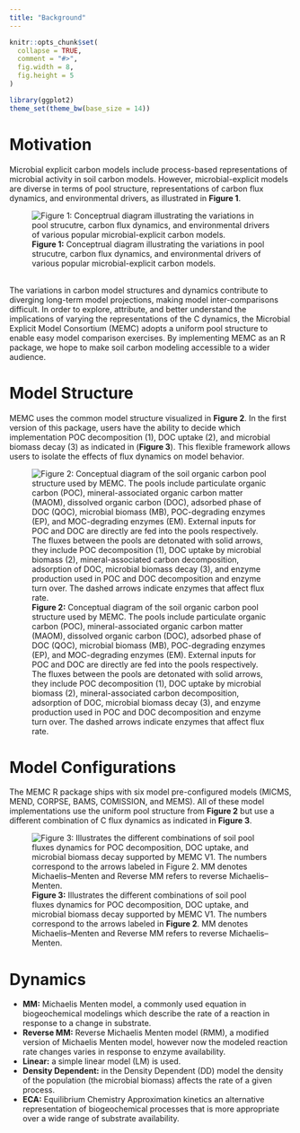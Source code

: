```yaml
---
title: "Background"
---
```


```r
knitr::opts_chunk$set(
  collapse = TRUE,
  comment = "#>", 
  fig.width = 8, 
  fig.height = 5
)

library(ggplot2)
theme_set(theme_bw(base_size = 14))
```

# Motivation

Microbial explicit carbon models include process-based representations of microbial activity in soil carbon models. However, microbial-explicit models are diverse in terms of pool structure, representations of carbon flux dynamics, and environmental drivers, as illustrated in **Figure 1**.

![**Figure 1:** Conceptrual diagram illustrating the variations in pool strucutre, carbon flux dynamics, and environmental drivers of various popular  microbial-explicit carbon models.](som_diversity.png)

\
The variations in carbon model structures and dynamics contribute to diverging long-term model projections, making model inter-comparisons difficult. In order to explore, attribute, and better understand the implications of varying the representations of the C dynamics, the Microbial Explicit Model Consortium (MEMC) adopts a uniform pool structure to enable easy model comparison exercises. By implementing MEMC as an R package, we hope to make soil carbon modeling accessible to a wider audience. 
\

# Model Structure

MEMC uses the common model structure visualized in **Figure 2**. In the first version of this package, users have the ability to decide which implementation POC decomposition (1), DOC uptake (2), and microbial biomass decay (3) as indicated in (**Figure 3**). This flexible framework allows users to isolate the effects of flux dynamics on model behavior. 

![**Figure 2:** Conceptual diagram of the soil organic carbon pool structure used by MEMC. The pools include particulate organic carbon (POC), mineral-associated organic carbon matter (MAOM),  dissolved organic carbon (DOC), adsorbed phase of DOC (QOC), microbial biomass (MB), POC-degrading enzymes (EP), and MOC-degrading enzymes (EM). External inputs for POC and DOC are directly are fed into the pools respectively. The fluxes between the pools are detonated with solid arrows, they include POC decomposition (1), DOC uptake by microbial biomass (2), mineral-associated carbon decomposition, adsorption of DOC, microbial biomass decay (3), and enzyme production used in POC and DOC decomposition and enzyme turn over. The dashed arrows indicate enzymes that affect flux rate.](pool_structure.png)


# Model Configurations


The MEMC R package ships with six model pre-configured models (MICMS, MEND, CORPSE, BAMS, COMISSION, and MEMS). All of these model implementations use the uniform pool structure from **Figure 2**  but use a different combination of C flux dynamics as indicated in **Figure 3**. 


![**Figure 3:** Illustrates the different combinations of soil pool fluxes dynamics for POC decomposition, DOC uptake, and microbial biomass decay supported by MEMC V1. The numbers correspond to the arrows labeled in **Figure 2**. MM denotes Michaelis–Menten and Reverse MM refers to reverse Michaelis–Menten.](configs.png)



# Dynamics 

* **MM:** Michaelis Menten model, a commonly used equation in biogeochemical modelings which describe the rate of a reaction in response to a change in substrate. 
* **Reverse MM:** Reverse Michaelis Menten model (RMM), a modified version of Michaelis Menten model, however now the modeled reaction rate changes varies in response to enzyme availability.
* **Linear:** a simple linear model (LM) is used. 
* **Density Dependent:** in the Density Dependent (DD) model the density of the population (the microbial biomass) affects the rate of a given process.  
* **ECA:** Equilibrium Chemistry Approximation kinetics an alternative representation of biogeochemical processes that is more appropriate over a wide range of substrate availability. 









